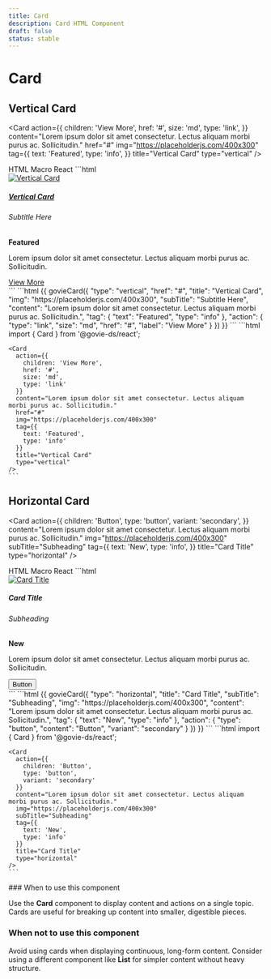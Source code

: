 ```yaml
---
title: Card
description: Card HTML Component
draft: false
status: stable
---
```


# Card

<ComponentStatusBlock componentId="card" />

## Vertical Card

<Card
  action={{
    children: 'View More',
    href: '#',
    size: 'md',
    type: 'link',
  }}
  content="Lorem ipsum dolor sit amet consectetur. Lectus aliquam morbi purus ac. Sollicitudin."
  href="#"
  img="https://placeholderjs.com/400x300"
  tag={{
    text: 'Featured',
    type: 'info',
  }}
  title="Vertical Card"
  type="vertical"
/>

<Tabs id="tab1">
  <TabList>
    <TabItem value="tab11" checked>HTML</TabItem>
    <TabItem value="tab12">Macro</TabItem>
    <TabItem value="tab13">React</TabItem>
  </TabList>
  <TabPanel value="tab11">
  ```html
    <div class="gi-card gi-card-vertical">
      <div class="gi-card-image">
          <a href="#">
          <img
            src="https://placeholderjs.com/400x300"
            alt="Vertical Card"
            />
          </a>
      </div>
      <div class="gi-card-content">
          <div class="gi-card-header">
            <div class="gi-card-heading">
                <h5 class="gi-heading-xs
                  !gi-my-0">
                  <a
                      href="#"
                      class="
                      gi-link
                      "
                      >Vertical Card</a>
                </h5>
                <h6 class="gi-heading-2xs
                  gi-text-gray-500 !gi-font-normal !gi-my-0">
                  Subtitle Here
                </h6>
            </div>
            <div class="gi-card-tag">
                <strong class="gi-tag gi-tag-info">
                Featured
                </strong>
            </div>
          </div>
          <div class="gi-card-paragraph">
            <p class="gi-text-sm">Lorem ipsum dolor sit amet consectetur. Lectus aliquam morbi purus ac. Sollicitudin.</p>
          </div>
          <div class="gi-card-actions">
            <a
                href="#"
                class="
                gi-link
                gi-link-md
                "
                >View More</a>
          </div>
      </div>
    </div>
  ```
  </TabPanel>
  <TabPanel value="tab12">
  ```html
    {{ govieCard({
      "type": "vertical",
      "href": "#",
      "title": "Vertical Card",
      "img": "https://placeholderjs.com/400x300",
      "subTitle": "Subtitle Here",
      "content": "Lorem ipsum dolor sit amet consectetur. Lectus aliquam morbi purus ac. Sollicitudin.",
      "tag": {
        "text": "Featured",
        "type": "info"
      },
      "action": {
        "type": "link",
        "size": "md",
        "href": "#",
        "label": "View More"
      }
    }) }}
  ```
  </TabPanel>
  <TabPanel value="tab13">
    ```html
    import { Card } from '@govie-ds/react';

    <Card
      action={{
        children: 'View More',
        href: '#',
        size: 'md',
        type: 'link'
      }}
      content="Lorem ipsum dolor sit amet consectetur. Lectus aliquam morbi purus ac. Sollicitudin."
      href="#"
      img="https://placeholderjs.com/400x300"
      tag={{
        text: 'Featured',
        type: 'info'
      }}
      title="Vertical Card"
      type="vertical"
    />
    ```

  </TabPanel>
</Tabs>

## Horizontal Card

<Card
  action={{
    children: 'Button',
    type: 'button',
    variant: 'secondary',
  }}
  content="Lorem ipsum dolor sit amet consectetur. Lectus aliquam morbi purus ac. Sollicitudin."
  img="https://placeholderjs.com/400x300"
  subTitle="Subheading"
  tag={{
    text: 'New',
    type: 'info',
  }}
  title="Card Title"
  type="horizontal"
/>

<Tabs id="tab2">
  <TabList>
    <TabItem value="tab21" checked>HTML</TabItem>
    <TabItem value="tab22">Macro</TabItem>
    <TabItem value="tab23">React</TabItem>
  </TabList>
  <TabPanel value="tab21">
  ```html
    <div class="gi-card gi-card-horizontal">
      <div class="gi-card-image">
          <a href="">
          <img
            src="https://placeholderjs.com/400x300"
            alt="Card Title"
            />
          </a>
      </div>
      <div class="gi-card-content">
          <div class="gi-card-header">
            <div class="gi-card-heading">
                <h5 class="gi-heading-xs
                  !gi-my-0">
                  Card Title
                </h5>
                <h6 class="gi-heading-2xs
                  gi-text-gray-500 !gi-font-normal !gi-my-0">
                  Subheading
                </h6>
            </div>
            <div class="gi-card-tag">
                <strong class="gi-tag gi-tag-info">
                New
                </strong>
            </div>
          </div>
          <div class="gi-card-paragraph">
            <p class="gi-text-sm">Lorem ipsum dolor sit amet consectetur. Lectus aliquam morbi purus ac. Sollicitudin.</p>
          </div>
          <div class="gi-card-actions">
            <button
                data-element="button-container"
                data-module="gieds-button"
                data-testid="govieButton-default-secondary-medium-notDisabled"
                class="gi-btn gi-btn-secondary gi-btn-regular "
                >
            Button
            </button>
          </div>
      </div>
    </div>
  ```
  </TabPanel>
  <TabPanel value="tab22">
  ```html
    {{ govieCard({
      "type": "horizontal",
      "title": "Card Title",
      "subTitle": "Subheading",
      "img": "https://placeholderjs.com/400x300",
      "content": "Lorem ipsum dolor sit amet consectetur. Lectus aliquam morbi purus ac. Sollicitudin.",
      "tag": {
        "text": "New",
        "type": "info"
      },
      "action": {
        "type": "button",
        "content": "Button",
        "variant": "secondary"
      }
    }) }}
  ```
  </TabPanel>
  <TabPanel value="tab23">
    ```html
    import { Card } from '@govie-ds/react';

    <Card
      action={{
        children: 'Button',
        type: 'button',
        variant: 'secondary'
      }}
      content="Lorem ipsum dolor sit amet consectetur. Lectus aliquam morbi purus ac. Sollicitudin."
      img="https://placeholderjs.com/400x300"
      subTitle="Subheading"
      tag={{
        text: 'New',
        type: 'info'
      }}
      title="Card Title"
      type="horizontal"
    />
    ```

  </TabPanel>
</Tabs>
### When to use this component

Use the **Card** component to display content and actions on a single topic. Cards are useful for breaking up content into smaller, digestible pieces.

### When not to use this component

Avoid using cards when displaying continuous, long-form content. Consider using a different component like **List** for simpler content without heavy structure.
